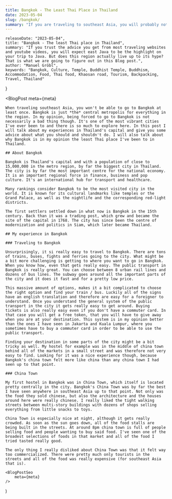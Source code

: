 ```yaml
---
title: Bangkok - The Least Thai Place in Thailand
date: 2023-05-04
slug: /bangkok/
summary: "If you are traveling to southeast Asia, you will probably not get around going to Bangkok. In my opinion that's not a bad thing though, because it's one of the most vibrant cities, I've ever been to and there is a lot to explore here. In this post I will talk about my experiences here and give you some advice about what you should and shouldn't do. I will also talk about why Bangkok is in my opinion the least Thai place I've been to in Thailand."
---
```



    releaseDate: "2023-05-04",
    title: "Bangkok - The least Thai place in Thailand",
    summary: "If you trust the advice you get from most traveling websites and youtube videos, you will expect east Java to be the highlight on your trip to Java. But does this region actually live up to its hype? That is what we are going to figure out in this Blog post.",
    author: "Manuel Gröbl",
    keywords: "Bangkok, Culture, Temple, Buddhist Temple, Buddhism, Accommodation, Food, Thai food, Khaosan road, Tourism, Backpacking, Travel, Thailand"
}

<BlogPost 
    meta={meta}
>

    When traveling southeast Asia, you won't be able to go to Bangkok at least once. Bangkok is just *the* central metropolis for everything in the region. In my opinion, being forced to go to Bangkok is not necessarily a bad thing though. It's one of the most vibrant cities I've ever been to and there is so much to explore here. In this post I will talk about my experiences in Thailand's capital and give you some advice about what you should and shouldn't do. I will also talk about why Bangkok is in my opinion the least Thai place I've been to in Thailand.

    ## About Bangkok

    Bangkok is Thailand's capital and with a population of close to 15,000,000 in the metro region, by far the biggest city in Thailand. The city is by far the most important centre for the national economy. It is an important regional force in finance, business and pop culture. It's an international hub for transport and healthcare.

    Many rankings consider Bangkok to be the most visited city in the world. It is known for its cultural landmarks like temples or the Grand Palace, as well as the nightlife and the corresponding red-light districts.

    The first settlers settled down in what now is Bangkok in the 15th century. Back than it was a trading post, which grew and became the site of the capital in 1768. The city has since been the centre of modernization and politics in Siam, which later became Thailand.

    ## My experience in Bangkok

    ### Traveling to Bangkok

    Unsurprisingly, it si really easy to travel to Bangkok. There are tons of trains, buses, fights and ferries going to the city. What might be a bit more challenging is getting to where you want to go in Bangkok. When you know how, even that gets really easy. The public transport in Bangkok is really great. You can choose between 8 urban rail lines and dozens of bus lines. The subway goes around all the important parts of the city and it does it fast and for a pretty low price.
    
    This massive amount of options, makes it a bit complicated to choose the right option and find your train / bus. Luckily all of the signs have an english translation and therefore are easy for a foreigner to understand. Once you understand the general system of the public transport in the city it gets really easy to get around. Buying tickets is also really easy even if you don't have a commuter card. In that case you will get a free token, that you will have to give away when you are at your destination. This system is in my opinion better than the ones I have seen in Jakarta and Kuala Lumpur, where you sometimes have to buy a commuter card in order to be able to use the public transport.

    Finding your destination in some parts of the city might be a bit tricky as well. My hostel for example was in the middle of china town behind all of the markets in a small street and was therefore not very easy to find. Looking for it was a nice experience though, because Bangkok's china town felt more like china than any china town I had seen up to that point.

    ### China Town

    My first hostel in Bangkok was in China Town, which itself is located pretty centrally in the city. Bangkok's China Town was by far the best I have seen anywhere in southeast Asia up to that point. Not only was the food they sold chinese, but also the architecture and the houses around here were really chinese. I really liked the tight walking streets between multi-story buildings with dozens of shops selling everything from little snacks to toys.

    China Town is especially nice at night, although it gets really crowded. As soon as the sun goes down, all of the food stalls are being built in the streets. At around 8pm china town is full of people selling food and people wanting to buy said food. I've seen one of the broadest selections of foods in that market and all of the food I tried tasted really good.

    The only thing I really disliked about China Town was that it felt way too commercialized. There were pretty much only tourists in the streets and all of the food was really expensive (for southeast Asia that is).

   
</BlogPost>

    <BlogPostSeo 
        meta={meta}
    />
)